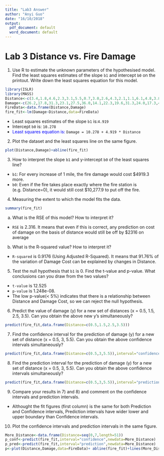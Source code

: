 ```yaml
---
title: "Lab3 Answer"
author: "Anyi Guo"
date: "16/10/2018"
output:
  pdf_document: default
  word_document: default
---
```

# Lab 3 Distance vs. Fire Damage

1) Use R to estimate the unknown parameters of the hypothesised model. Find the least squares estimates of the slope `b1` and intercept `b0` on the printout. Write down the least squares equation for this model.
```r
library(ISLR)
library(MASS)
Distance<-c(3.4,1.8,4.6,2.3,3.1,5.5,0.7,3.0,2.6,4.3,2.1,1.1,6.1,4.8,3.8)
Damage<-c(26.2,17.8,31.3,23.1,27.5,36.0,14.1,22.3,19.6,31.3,24.0,17.3,43.2,36.4,26.1)
FireData<-data.frame(Distance,Damage)
fire_fit<-lm(Damage~Distance,data=FireData)
```

* Least squares estimates of the slope `b1` is:`4.919`  
* Intercept `b0`  is: `10.278`  
* <span style="color:blue">Least squares equation is:</span>
`Damage = 10.278 + 4.919 * Distance`


2) Plot the dataset and the least squares line on the same figure.

```r
plot(Distance,Damage)+abline(fire_fit)
```

3) How to interpret the slope `b1` and y-intercept `b0` of the least squares line?

* `b1`: For every increase of 1 mile, the fire damage would cost $4919.3 more. 
* `b0`: Even if the fire takes place exactly where the fire station is (e.g. Distance=0), it would still cost $10,277.9 to put off the fire. 

4) Measuring the extent to which the model fits the data.
```r
summary(fire_fit)
```
a. What is the RSE of this model? How to interpret it?

* `RSE` is 2.316. It means that even if this is correct, any prediction on cost of damage on the basis of distance would still be off by $2316 on average


b. What is the R-squared value? How to interpret it?

* `R-squared` is 0.9176 (Using Adjusted R-Squared). It means that 91.76% of the variation of Damage Cost can be explained by changes in Distance.

5) Test the null hypothesis that `b1` is 0. Find the t-value and p-value. What conclusions can you draw from the two values?
* `t-value` is 12.525
* `p-value` is 1.248e-08.
* The low p-value(< 5%) indicates that there is a relationship between Distance and Damage Cost, so we can reject the null hypothesis.

6) Predict the value of damage (y) for a new set of distances (x = 0.5, 1.5, 2.5, 3.5). Can you obtain the above new y's simultaneously?

```r
predict(fire_fit,data.frame(Distance=c(0.5,1.5,2.5,3.5)))
```

7) Find the confidence interval for the prediction of damage (y) for a new set of distance (x = 0.5, 3, 5.5). Can you obtain the above confidence intervals simultaneously?

```r
predict(fire_fit,data.frame(Distance=c(0.5,3,5.5)),interval="confidence")
```

8) Find the prediction interval for the prediction of damage (y) for a new set of distance (x = 0.5, 3, 5.5). Can you obtain the above confidence intervals simultaneously?
```r
predict(fire_fit,data.frame(Distance=c(0.5,3,5.5)),interval="prediction")
```
9) Compare your results in 7) and 8) and comment on the confidence intervals and prediction intervals.

* Althought the fit figures (first column) is the same for both Prediction and Confidence intervals, Prediction intervals have wider lower and upper boundary than Confidence intervals.

10) Plot the confidence intervals and prediction intervals in the same figure.
```r
More_Distance<-data.frame(Distance=seq(0,7,length=51))
p_conf<-predict(fire_fit,interval="confidence",newdata=More_Distance)
p_pred<-predict(fire_fit,interval="prediction",newdata=More_Distance)
p<-plot(Distance,Damage,data=FireData)+ abline(fire_fit)+lines(More_Distance$Distance,p_conf[,"lwr"],col="red",type="b",pch="+")+lines(More_Distance$Distance,p_conf[,"upr"],col="red",type="b",pch="+")+lines(More_Distance$Distance,p_pred[,"lwr"],col="blue",type="b",pch="*")+lines(More_Distance$Distance,p_pred[,"upr"],col="blue",type="b",pch="*")

```
